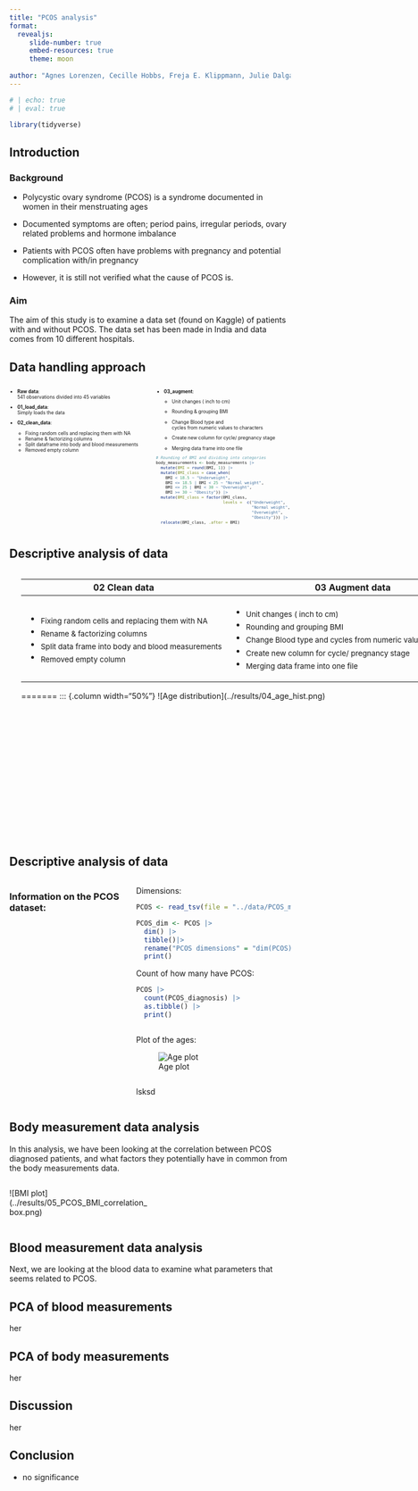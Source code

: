 ```yaml
---
title: "PCOS analysis"
format:
  revealjs:
     slide-number: true
     embed-resources: true
     theme: moon
      
author: "Agnes Lorenzen, Cecille Hobbs, Freja E. Klippmann, Julie Dalgaard Petersen & Mille Rask Sander"
---
```


```r
# | echo: true 
# | eval: true  

library(tidyverse)
```

## Introduction {.smaller}

### Background

-   Polycystic ovary syndrome (PCOS) is a syndrome documented in women in their menstruating ages

-   Documented symptoms are often; period pains, irregular periods, ovary related problems and hormone imbalance

-   Patients with PCOS often have problems with pregnancy and potential complication with/in pregnancy

-   However, it is still not verified what the cause of PCOS is.

### Aim

The aim of this study is to examine a data set (found on Kaggle) of patients with and without PCOS. The data set has been made in India and data comes from 10 different hospitals.

## Data handling approach {style=".smaller"}

::: columns
::: {.column width="50%"}
::: {style="font-size: 0.6em"}
::: incremental
-   <strong>Raw data</strong>:<br />541 observations divided into 45 variables<br />

-   <strong>01_load_data</strong>:<br />Simply loads the data<br />

-   <strong>02_clean_data</strong>:<br />

    ::: incremental
    -   Fixing random cells and replacing them with NA
    -   Rename & factorizing columns
    -   Split dataframe into body and blood measurements
    -   Removed empty column<br />
    :::
:::
:::
:::

::: {.column width="50%"}
::: {style="font-size: 0.6em"}
::: incremental
-   <strong>03_augment</strong>:<br />
    -   Unit changes ( inch to cm)

    -   Rounding & grouping BMI

    -   Change Blood type and cycles from numeric values to characters

    -   Create new column for cycle/ pregnancy stage

    -   Merging data frame into one file<br />
:::

``` .r
# Rounding of BMI and dividing into categories
body_measurements <- body_measurements |>
  mutate(BMI = round(BMI, 1)) |> 
  mutate(BMI_class = case_when(
    BMI < 18.5 ~ "Underweight",
    BMI <= 18.5 | BMI < 25 ~ "Normal weight",
    BMI <= 25 | BMI < 30 ~ "Overweight",
    BMI >= 30 ~ "Obesity")) |>
  mutate(BMI_class = factor(BMI_class,
                            levels =  c("Underweight", 
                                        "Normal weight",
                                        "Overweight", 
                                        "Obesity"))) |>
  relocate(BMI_class, .after = BMI)
```
:::
:::
:::

## Descriptive analysis of data {style=".smaller"}

::: columns
::: {.column width="50%"}
::: {style="font-size: 0.6em"}
::: incremental
::: {.column width="50%"}
Dimensions:

``` r
PCOS <- read_tsv(file = "../data/PCOS_merged.tsv")

PCOS_dim <- PCOS |>
  dim() |>
  tibble()|>
  rename("PCOS dimensions" = "dim(PCOS)")|>
  print()
```

Count of how many have PCOS:

``` r
PCOS |> 
  count(PCOS_diagnosis) |>
  as.tibble() |>
  print()
```
:::
:::
:::
:::

::: {style=".smaller"}
+---------------------------------------------------------+----------------------------------------------------------------------+
| 02 Clean data                                           | 03 Augment data                                                      |
+=========================================================+======================================================================+
| -   ~Fixing random cells and replacing them with NA~    | -   ~Unit changes ( inch to cm)~                                     |
| -   ~Rename & factorizing columns~                      | -   ~Rounding and grouping BMI~                                      |
| -   ~Split data frame into body and blood measurements~ | -   ~Change Blood type and cycles from numeric values to characters~ |
| -   ~Removed empty column~                              | -   ~Create new column for cycle/ pregnancy stage~                   |
|                                                         | -   ~Merging data frame into one file~                               |
+---------------------------------------------------------+----------------------------------------------------------------------+

======= ::: {.column width="50%"} \![Age distribution\](../results/04_age_hist.png)
:::
:::

## Descriptive analysis of data

::: {.columns style=".smaller"}
### Information on the PCOS dataset:

::: {.column width="50%" style=".smaller, font-size: 0.8em"}
Dimensions:

``` r
PCOS <- read_tsv(file = "../data/PCOS_merged.tsv")

PCOS_dim <- PCOS |>
  dim() |>
  tibble()|>
  rename("PCOS dimensions" = "dim(PCOS)")|>
  print()
```

Count of how many have PCOS:

``` .r
PCOS |> 
  count(PCOS_diagnosis) |>
  as.tibble() |>
  print()
```

::: {.column width="50%" style=".smaller, font-size: 0.8em"}
Plot of the ages:

![Age plot](../results/04_age_hist.png)
:::

lsksd
:::
:::

## Body measurement data analysis

In this analysis, we have been looking at the correlation between PCOS diagnosed patients, and what factors they potentially have in common from the body measurements data.

::: {.column width="50%"}
\![BMI plot\](../results/05_PCOS_BMI_correlation_box.png)
:::

## Blood measurement data analysis

Next, we are looking at the blood data to examine what parameters that seems related to PCOS.

## PCA of blood measurements

her

## PCA of body measurements

her

## Discussion

her

## Conclusion

-   no significance
